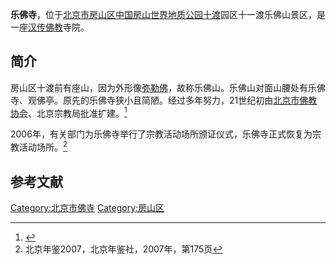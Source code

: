 '''乐佛寺'''，位于[[北京市|北京市]][[房山区|房山区]][[中国房山世界地质公园|中国房山世界地质公园]][[十渡|十渡]]园区十一渡乐佛山景区，是一座[[汉传佛教|汉传佛教]]寺院。

==简介==
房山区十渡前有座山，因为外形像[[弥勒佛|弥勒佛]]，故称乐佛山。乐佛山对面山腰处有乐佛寺、观佛亭。原先的乐佛寺狭小且简陋。经过多年努力，21世纪初由[[北京市佛教协会|北京市佛教协会]]、北京宗教局批准扩建。<ref>{{Cite web |url=http://www.shiduhappy.com/article.php?article_id=1710 |title=十渡风景--乐佛寺，北京十渡风景名胜区，于2015-02-01查阅 |accessdate=2015-02-01 |archive-date=2015-02-24 |archive-url=https://web.archive.org/web/20150224212206/http://shiduhappy.com/article.php?article_id=1710 |dead-url=no }}</ref>

2006年，有关部门为乐佛寺举行了宗教活动场所颁证仪式，乐佛寺正式恢复为宗教活动场所。<ref>北京年鉴2007，北京年鉴社，2007年，第175页</ref>

==参考文献==
{{reflist}}

[[Category:北京市佛寺|Category:北京市佛寺]]
[[Category:房山区|Category:房山区]]